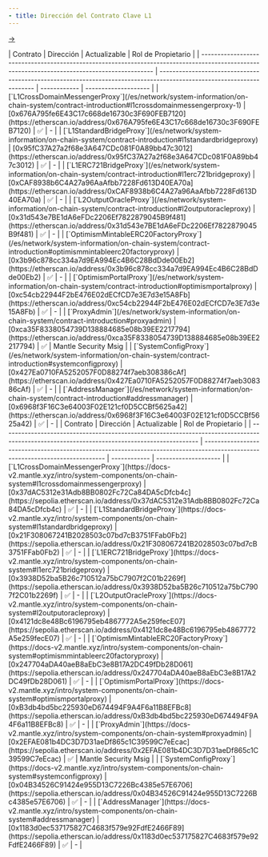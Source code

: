 ```yaml
---
- title: Dirección del Contrato Clave L1
---
```


[→](https://docs-v2.mantle.xyz/intro/system-components/on-chain-system#key-l1-smart-contracts)

<Tabs>
  <Tab title="Mainnet">
    | Contrato                                                                                                                                      | Dirección                                                                                                             | Actualizable | Rol de Propietario   |
    | --------------------------------------------------------------------------------------------------------------------------------------------- | --------------------------------------------------------------------------------------------------------------------- | ------------ | -------------------- |
    | [`L1CrossDomainMessengerProxy`](/es/network/system-information/on-chain-system/contract-introduction#l1crossdomainmessengerproxy-1)           | [0x676A795fe6E43C17c668de16730c3F690FEB7120](https://etherscan.io/address/0x676A795fe6E43C17c668de16730c3F690FEB7120) | ✅            | -                    |
    | [`L1StandardBridgeProxy`](/es/network/system-information/on-chain-system/contract-introduction#l1standardbridgeproxy)                         | [0x95fC37A27a2f68e3A647CDc081F0A89bb47c3012](https://etherscan.io/address/0x95fC37A27a2f68e3A647CDc081F0A89bb47c3012) | ✅            | -                    |
    | [`L1ERC721BridgeProxy`](/es/network/system-information/on-chain-system/contract-introduction#l1erc721bridgeproxy)                             | [0xCAF8938b6C4A27a96AaAfbb7228Fd613D40EA70a](https://etherscan.io/address/0xCAF8938b6C4A27a96AaAfbb7228Fd613D40EA70a) | ✅            | -                    |
    | [`L2OutputOracleProxy`](/es/network/system-information/on-chain-system/contract-introduction#l2outputoracleproxy)                             | [0x31d543e7BE1dA6eFDc2206Ef7822879045B9f481](https://etherscan.io/address/0x31d543e7BE1dA6eFDc2206Ef7822879045B9f481) | ✅            | -                    |
    | [`OptimismMintableERC20FactoryProxy`](/es/network/system-information/on-chain-system/contract-introduction#optimismmintableerc20factoryproxy) | [0x3b96c878cc334a7d9EA994Ec4B6C28BdDde00Eb2](https://etherscan.io/address/0x3b96c878cc334a7d9EA994Ec4B6C28BdDde00Eb2) | ✅            | -                    |
    | [`OptimismPortalProxy`](/es/network/system-information/on-chain-system/contract-introduction#optimismportalproxy)                             | [0xc54cb22944F2bE476E02dECfCD7e3E7d3e15A8Fb](https://etherscan.io/address/0xc54cb22944F2bE476E02dECfCD7e3E7d3e15A8Fb) | ✅            | -                    |
    | [`ProxyAdmin`](/es/network/system-information/on-chain-system/contract-introduction#proxyadmin)                                               | [0xca35F8338054739D138884685e08b39EE2217794](https://etherscan.io/address/0xca35F8338054739D138884685e08b39EE2217794) | ✅            | Mantle Security Msig |
    | [`SystemConfigProxy`](/es/network/system-information/on-chain-system/contract-introduction#systemconfigproxy)                                 | [0x427Ea0710FA5252057F0D88274f7aeb308386cAf](https://etherscan.io/address/0x427Ea0710FA5252057F0D88274f7aeb308386cAf) | ✅            | -                    |
    | [`AddressManager`](/es/network/system-information/on-chain-system/contract-introduction#addressmanager)                                       | [0x6968f3F16C3e64003F02E121cf0D5CCBf5625a42](https://etherscan.io/address/0x6968f3F16C3e64003F02E121cf0D5CCBf5625a42) | ✅            | -                    |
  </Tab>

  <Tab title="Testnet (Sepolia)">
    | Contrato                                                                                                                                    | Dirección                                                                                                                     | Actualizable | Rol de Propietario   |
    | ------------------------------------------------------------------------------------------------------------------------------------------- | ----------------------------------------------------------------------------------------------------------------------------- | ------------ | -------------------- |
    | [`L1CrossDomainMessengerProxy`](https://docs-v2.mantle.xyz/intro/system-components/on-chain-system#l1crossdomainmessengerproxy)             | [0x37dAC5312e31Adb8BB0802Fc72Ca84DA5cDfcb4c](https://sepolia.etherscan.io/address/0x37dAC5312e31Adb8BB0802Fc72Ca84DA5cDfcb4c) | ✅            | -                    |
    | [`L1StandardBridgeProxy`](https://docs-v2.mantle.xyz/intro/system-components/on-chain-system#l1standardbridgeproxy)                         | [0x21F308067241B2028503c07bd7cB3751FFab0Fb2](https://sepolia.etherscan.io/address/0x21F308067241B2028503c07bd7cB3751FFab0Fb2) | ✅            | -                    |
    | [`L1ERC721BridgeProxy`](https://docs-v2.mantle.xyz/intro/system-components/on-chain-system#l1erc721bridgeproxy)                             | [0x3938D52ba5B26c710512a75bC7907f2C01b2269f](https://sepolia.etherscan.io/address/0x3938D52ba5B26c710512a75bC7907f2C01b2269f) | ✅            | -                    |
    | [`L2OutputOracleProxy`](https://docs-v2.mantle.xyz/intro/system-components/on-chain-system#l2outputoracleproxy)                             | [0x4121dc8e48Bc6196795eb4867772A5e259fecE07](https://sepolia.etherscan.io/address/0x4121dc8e48Bc6196795eb4867772A5e259fecE07) | ✅            | -                    |
    | [`OptimismMintableERC20FactoryProxy`](https://docs-v2.mantle.xyz/intro/system-components/on-chain-system#optimismmintableerc20factoryproxy) | [0x247704aDA40aeB8aEbC3e8B17A2DC49fDb28D061](https://sepolia.etherscan.io/address/0x247704aDA40aeB8aEbC3e8B17A2DC49fDb28D061) | ✅            | -                    |
    | [`OptimismPortalProxy`](https://docs-v2.mantle.xyz/intro/system-components/on-chain-system#optimismportalproxy)                             | [0xB3db4bd5bc225930eD674494F9A4F6a11B8EFBc8](https://sepolia.etherscan.io/address/0xB3db4bd5bc225930eD674494F9A4F6a11B8EFBc8) | ✅            | -                    |
    | [`ProxyAdmin`](https://docs-v2.mantle.xyz/intro/system-components/on-chain-system#proxyadmin)                                               | [0x2EFAE081b4DC3D7D31aeDf865c1C39599C7eEcac](https://sepolia.etherscan.io/address/0x2EFAE081b4DC3D7D31aeDf865c1C39599C7eEcac) | ✅            | Mantle Security Msig |
    | [`SystemConfigProxy`](https://docs-v2.mantle.xyz/intro/system-components/on-chain-system#systemconfigproxy)                                 | [0x04B34526C91424e955D13C7226Bc4385e57E6706](https://sepolia.etherscan.io/address/0x04B34526C91424e955D13C7226Bc4385e57E6706) | ✅            | -                    |
    | [`AddressManager`](https://docs-v2.mantle.xyz/intro/system-components/on-chain-system#addressmanager)                                       | [0x1183d0ec537175827C4683f579e92FdfE2466F89](https://sepolia.etherscan.io/address/0x1183d0ec537175827C4683f579e92FdfE2466F89) | ✅            | -                    |
  </Tab>
</Tabs>
